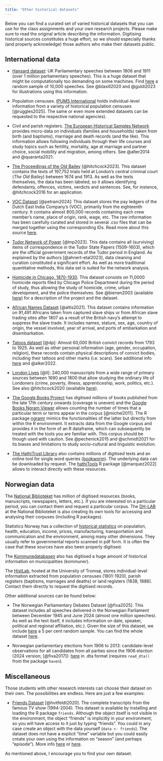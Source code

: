 ```yaml
---
title: "Other historical datasets"
---
```


Below you can find a curated set of varied historical datasets that you can use for the class assignments and your own research projects. Please make sure to read the original article describing the information. Digitising historical sources constitutes a huge effort, so we should especially thanks (and properly acknowledge) those authors who make their datasets public.  

## International data

- [Hansard dataset](https://hansard.parliament.uk/about): UK Parliamentary speeches between 1806 and 1911 (over 1 million parliamentary speeches). This is a huge dataset that might be computationally too demanding on some machines. Find <a href="data/other-data/hansard/hansard_sample.csv" download>here</a> a random sample of 10,000 speeches. See @blaxill2020 and @guldi2023 for illustrations using this information.

- Population censuses. [IPUMS International](https://international.ipums.org/international/) holds individual-level information from a variety of historical population censuses [@ruggles2025]. The same or even more extended datasets can be requested to the respective national agencies). 

- Civil and parish registers. [The European Historical Samples Network](https://ehps-net.eu) provides micro-data on individuals (families and households) taken from birth (and baptisms), marriage and death records (and the like). This information allows following individuals through their life courses and study topics such as fertility, mortality, age at marriage and partner choice, social mobility and migration, among others. See @alter2014 and @quaranta2021.

- [The Proceedings of the Old Bailey](https://www.oldbaileyonline.org) [@hitchcock2023]. This dataset contains the texts of 197,752 trials held at London's central criminal court (*The Old Bailey*) between 1674 and 1913. As well as the texts themselves, the data has been labeled, so it allows identifying defendants, offences, victims, verdicts and sentences. See, for instance, @hitchcock2016 for an application.

- [VOC Dataset](https://zenodo.org/records/10599528) [@petram2024]: This dataset stores the pay ledgers of the Dutch East India Company’s (VOC), primarily from the eighteenth century. It contains almost 800,000 records containing each crew member’s name, place of origin, rank, wage, etc. The raw information has been carefully curated and stored in several .csv files that can be merged together using the corresponding IDs. Read more about this source [here](https://openhumanitiesdata.metajnl.com/articles/10.5334/johd.210).

- [Tudor Network of Power](https://github.com/tudor-networks-of-power/code/tree/main/TNP_DATA) [@tnp2023]. This data contains all (surviving) items of correspondence in the Tudor State Papers (1509-1603), which are the official government records of the Tudor period in England. As explained by the authors [@ahnert-etal2023], data cleaning and curation constituted a significant effort. As well as more traditional quantitative methods, this data set is suited for the network analysis.

- [Homicide in Chicago, 1870-1930](https://homicide.northwestern.edu). This dataset consists on 11,0000 homicide reports filed by Chicago Police Department during the period of study, thus allowing the study of homicide, crime, urban development, and the police themselves. See @bienen2003 (available [here](https://homicide.northwestern.edu/docs_fk/homicide/LawJournal/JCLC01.pdf)) for a description of the project and the dataset.

- [African Names Dataset](https://www.slavevoyages.org) [@altis2021]. This dataset contains information on 91,491 Africans taken from captured slave ships or from African slave trading sites after 1807 as a result of the British navy's attempt to suppress the slave trade. It includes names, stature, sex, age, country of origin, the vessel involved, year of arrival, and ports of embarkation and disembarkation.

- [Tatoos dataset](https://www.digitalpanopticon.org/Tattoos,_1793-1925) [@dp]: Almost 60,000 British convict records from 1793 to 1925. As well as other personal information (age, gender, occupation, religion), these records contain physical descriptions of convict bodies, including their tattoos and other marks (i.e. scars). See additional info [here](https://orda.shef.ac.uk/articles/dataset/Tattoos_in_the_Digital_Panopticon_Database_1793-1925/13398665) and @alker2022. 

- [London Lives](https://www.londonlives.org) [@ll]: 240,000 manuscripts from a wide range of primary sources between 1690 and 1800 that allow studying the ordinary life of Londoners (crime, poverty, illness, apprenticeship, work, politics, etc.). See also @hitchcock2020 (available [here](https://www.londonlives.org/book/)).

- [The Google Books Project](https://www.google.com/intl/en/googlebooks/about/index.html) has digitised millions of books published from the late 17th century onwards (coverage is uneven) and the [Google Books Ngram Viewer](https://books.google.com/ngrams/) allows counting the number of times that a particular term or terms appear in the corpus [@michel2011]. The R package [ngramr](https://github.com/seancarmody/ngramr) mimics the functionalities of  the latter but directly from within the R environment. It extracts data from the Google corpus and provides it in the form of an R dataframe, which can subsequently be treated with the tools you are familiar with. This corpus should be though used with caution. See @pechenick2015 and @schmidt2021 for its biases and limitations to study socio-cultural and linguistic evolution. 

- [The HathiTrust Library](https://www.hathitrust.org) also contains millions of digitised texts and an online tool for single word queries ([bookworm](https://bookworm.htrc.illinois.edu/develop/)). The underlying data can be downloaded by request. The [hathiTools](https://xmarquez.github.io/hathiTools/) R package [@marquez2022] allows to interact directly with these resources. 

## Norwegian data

The [National Biblioteket](https://www.nb.no/search) has million of digitised resources (books, manuscripts, newspapers, letters, etc.). If you are interested on a particular period, you can contact them and request a particular corpus. The [DH-LAB](https://www.nb.no/dh-lab/digital-tekstanalyse/) at the National Biblioteket is also creating its own tools for accessing and analysing their corpuses (including R packages). 

Statistics Norway has a collection of [historical statistics](https://www.ssb.no/historisk-statistikk/emner/oversikter) on population, health, education, income, prices, manufacturing, transportation and communication and the environment, among many other dimensions. They usually refer to governmental reports scanned in pdf form. It is often the case that these sources have also been properly digitised.

The [Kommunedatabasen](https://kommunedatabasen.sikt.no) also has digitised a huge amount of historical information on municipalities (kommuner). 

The [HistLab](https://rhd.uit.no/indexeng.html), hosted at the University of Tromsø, stores individual-level information extracted from population censuses (1801-1920), parish registers (baptisms, marriages and deaths) or land registers (1838, 1886). Contact them directly to request the digitised records.

Other additional sources can be found below:

- The Norwegian Parliamentary Debates Dataset [@fiva2025]. This dataset includes all speeches delivered in the Norwegian Parliament between December 1945 and June 2024 (almost one million speeches). As well as the text itself, it includes information on date, speaker, political and regional affiliation, etc.). Given the size of this dataset, we include  <a href="data/other-data/norway/NPD_5pc_sample.csv" download>here</a> a 5 per cent random sample. You can find the whole dataset [here](https://www.jon.fiva.no/data.htm). 

- Norwegian parliamentary elections from 1906 to 2013: candidate-level observations for all candidates from all parties since the 1906 election (2024 version; [@fiva2017]): [here](data/other-data/norway/FivaSmith2024.dta) in .dta format (requires `read_dta()` from the package `haven`). 

## Miscellaneous

Those students with other research interests can choose their dataset on their own. The possibilities are endless. Here are just a few examples:

- [Friends Dataset](https://cran.r-project.org/web/packages/friends/index.html) [@hvitfeldt2020]. The complete transcripts from the famous TV show (1994-2004). This dataset is available by installing and loading the R package `friends`. Although the object itself is not visible in the environment, the object “friends” is implicitly in your environment, so you will have access to it just by typing "friends". You could in any case create an object with the data yourself (`data <- friends`). The dataset does not have a explicit "time" variable but you could easily create your own using the information on "season" (and perhaps "episode"). More info [here](https://cran.r-project.org/web/packages/friends/refman/friends.html) or [here](https://github.com/EmilHvitfeldt/friends).

As mentioned above, I encourage you to find your own dataset.
